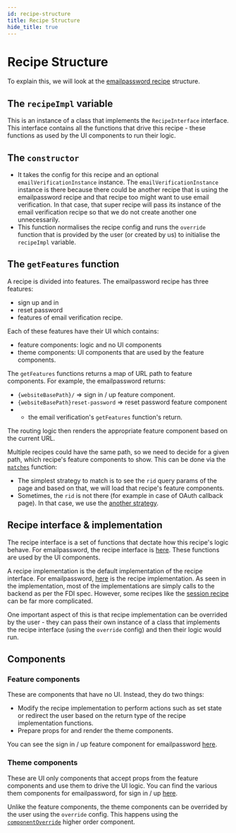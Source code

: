 ```yaml
---
id: recipe-structure
title: Recipe Structure
hide_title: true
---
```


# Recipe Structure

To explain this, we will look at the [emailpassword recipe](https://github.com/supertokens/supertokens-auth-react/blob/master/lib/ts/recipe/emailpassword/recipe.tsx) structure.

## The `recipeImpl` variable
This is an instance of a class that implements the `RecipeInterface` interface. This interface contains all the functions that drive this recipe - these functions as used by the UI components to run their logic.

## The `constructor`
- It takes the config for this recipe and an optional `emailVerificationInstance` instance. The `emailVerificationInstance` instance is there because there could be another recipe that is using the emailpassword recipe and that recipe too might want to use email verification. In that case, that super recipe will pass its instance of the email verification recipe so that we do not create another one unnecessarily.
- This function normalises the recipe config and runs the `override` function that is provided by the user (or created by us) to initialise the `recipeImpl` variable.

## The `getFeatures` function
A recipe is divided into features. The emailpassword recipe has three features:
- sign up and in
- reset password
- features of email verification recipe.

Each of these features have their UI which contains:
- feature components: logic and no UI components
- theme components: UI components that are used by the feature components.

The `getFeatures` functions returns a map of URL path to feature components. For example, the emailpassword returns:
- `{websiteBasePath}/` => sign in / up feature component.
- `{websiteBasePath}reset-password` => reset password feature component
- + the email verification's `getFeatures` function's return.

The routing logic then renders the appropriate feature component based on the current URL.

Multiple recipes could have the same path, so we need to decide for a given path, which recipe's feature components to show. This can be done via the [`matches`](https://github.com/supertokens/supertokens-auth-react/blob/master/lib/ts/recipe/emailpassword/recipe.tsx#L77) function:
- The simplest strategy to match is to see the `rid` query params of the page and based on that, we will load that recipe's feature components.
- Sometimes, the `rid` is not there (for example in case of OAuth callback page). In that case, we use the [another strategy](https://github.com/supertokens/supertokens-auth-react/blob/master/lib/ts/recipe/thirdparty/recipe.tsx#L91).

## Recipe interface & implementation
The recipe interface is a set of functions that dectate how this recipe's logic behave. For emailpassword, the recipe interface is [here](https://github.com/supertokens/supertokens-auth-react/blob/master/lib/ts/recipe/emailpassword/types.ts#L456). These functions are used by the UI components.

A recipe implementation is the default implementation of the recipe interface. For emailpassword, [here](https://github.com/supertokens/supertokens-auth-react/blob/master/lib/ts/recipe/emailpassword/recipeImplementation.ts) is the recipe implementation. As seen in the implementation, most of the implementations are simply calls to the backend as per the FDI spec. However, some recipes like the [session recipe](https://github.com/supertokens/supertokens-website/blob/master/lib/ts/recipeImplementation.ts) can be far more complicated.

One important aspect of this is that recipe implementation can be overrided by the user - they can pass their own instance of a class that implements the recipe interface (using the `override` config) and then their logic would run.

## Components
### Feature components
These are components that have no UI. Instead, they do two things:
- Modify the recipe implementation to perform actions such as set state or redirect the user based on the return type of the recipe implementation functions.
- Prepare props for and render the theme components.

You can see the sign in / up feature component for emailpassword [here](https://github.com/supertokens/supertokens-auth-react/blob/master/lib/ts/recipe/emailpassword/components/features/signInAndUp/index.tsx).

### Theme components
These are UI only components that accept props from the feature components and use them to drive the UI logic. You can find the various them components for emailpassword, for sign in / up [here](https://github.com/supertokens/supertokens-auth-react/tree/master/lib/ts/recipe/emailpassword/components/themes/signInAndUp).

Unlike the feature components, the theme components can be overrided by the user using the `override` config. This happens using the [`componentOverride`](https://github.com/supertokens/supertokens-auth-react/tree/master/lib/ts/components/componentOverride) higher order component.

